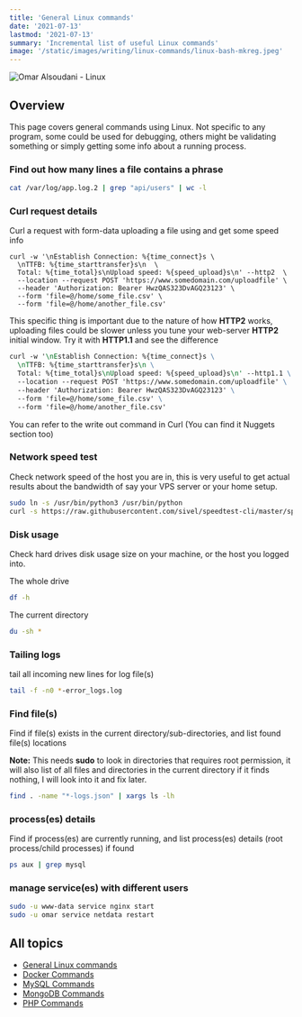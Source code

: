 ```yaml
---
title: 'General Linux commands'
date: '2021-07-13'
lastmod: '2021-07-13'
summary: 'Incremental list of useful Linux commands'
image: '/static/images/writing/linux-commands/linux-bash-mkreg.jpeg'
---
```



<Image 
  src="/static/images/writing/linux-commands/linux-bash-mkreg.jpeg" 
  alt="Omar Alsoudani - Linux" 
  width={1024} 
  height={1024} 
/>

## Overview

This page covers general commands using Linux. Not specific to any program, some could be used for debugging, others might be validating something or simply getting some info about a running process.

### Find out how many lines a file contains a phrase

```bash
cat /var/log/app.log.2 | grep "api/users" | wc -l
```

### Curl request details

Curl a request with form-data uploading a file using and get some speed info

```bash:HTTP2
curl -w '\nEstablish Connection: %{time_connect}s \
  \nTTFB: %{time_starttransfer}s\n  \
  Total: %{time_total}s\nUpload speed: %{speed_upload}s\n' --http2  \
  --location --request POST 'https://www.somedomain.com/uploadfile' \
  --header 'Authorization: Bearer HwzQAS323DvAGQ23123' \
  --form 'file=@/home/some_file.csv' \
  --form 'file=@/home/another_file.csv'
```

This specific thing is important due to the nature of how **HTTP2** works, uploading files could be slower unless you tune your web-server **HTTP2** initial window. Try it with **HTTP1.1** and see the difference

```bash:HTTP1.1
curl -w '\nEstablish Connection: %{time_connect}s \
  \nTTFB: %{time_starttransfer}s\n \
  Total: %{time_total}s\nUpload speed: %{speed_upload}s\n' --http1.1 \
  --location --request POST 'https://www.somedomain.com/uploadfile' \
  --header 'Authorization: Bearer HwzQAS323DvAGQ23123' \
  --form 'file=@/home/some_file.csv' \
  --form 'file=@/home/another_file.csv'
```

You can refer to the write out command in Curl (You can find it Nuggets section too)

<Card
  title="Curl write out"
  desc="Get detailed information about a request sent through Curl using the write out option -w, which has a large range of variables that you can include in the output"
  url="https://everything.curl.dev/usingcurl/verbose/writeout/"
  Icon={Curl}
/>

### Network speed test

Check network speed of the host you are in, this is very useful to get actual results about the bandwidth of say your VPS server or your home setup.

```bash
sudo ln -s /usr/bin/python3 /usr/bin/python
curl -s https://raw.githubusercontent.com/sivel/speedtest-cli/master/speedtest.py | python -
```

### Disk usage

Check hard drives disk usage size on your machine, or the host you logged into.

The whole drive

```bash
df -h
```

The current directory

```bash
du -sh *
```

### Tailing logs

tail all incoming new lines for log file(s)

```bash
tail -f -n0 *-error_logs.log
```

### Find file(s)

Find if file(s) exists in the current directory/sub-directories, and list found file(s) locations

**Note:** This needs **sudo** to look in directories that requires root permission, it will also list of all files and directories in the current directory if it finds nothing, I will look into it and fix later.

```bash
find . -name "*-logs.json" | xargs ls -lh
```

### process(es) details

Find if process(es) are currently running, and list process(es) details (root process/child processes) if found

```bash
ps aux | grep mysql
```

### manage service(es) with different users

```bash
sudo -u www-data service nginx start
sudo -u omar service netdata restart
```

## All topics

- [General Linux commands](/writing/linux-commands/linux-general)
- [Docker Commands](/writing/linux-commands/linux-docker)
- [MySQL Commands](/writing/linux-commands/linux-mysql)
- [MongoDB Commands](/writing/linux-commands/linux-mongodb)
- [PHP Commands](/writing/linux-commands/linux-php)
